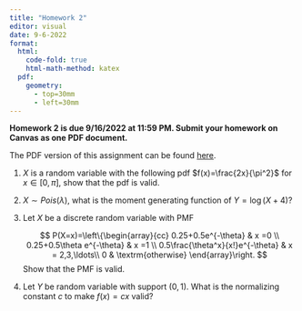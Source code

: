 ```yaml
---
title: "Homework 2"
editor: visual
date: 9-6-2022
format:
  html: 
    code-fold: true
    html-math-method: katex
  pdf:
    geometry: 
      - top=30mm
      - left=30mm
---
```


**Homework 2 is due 9/16/2022 at 11:59 PM. Submit your homework on Canvas as one PDF document.**

The PDF version of this assignment can be found [here](hw2.pdf).

1.  $X$ is a random variable with the following pdf $f(x)=\frac{2x}{\pi^2}$ for $x\in [0,\pi]$, show that the pdf is valid.

2.  $X\sim Pois(\lambda)$, what is the moment generating function of $Y=\log(X+4)$?

3.  Let $X$ be a discrete random variable with PMF

    $$
    P(X=x)=\left\{\begin{array}{cc}
    0.25+0.5e^{-\theta} & x =0 \\
    0.25+0.5\theta e^{-\theta} & x =1 \\
    0.5\frac{\theta^x}{x!}e^{-\theta} & x = 2,3,\ldots\\
    0 & \textrm{otherwise}
    \end{array}\right.
    $$ Show that the PMF is valid.

4.  Let $Y$ be random variable with support $(0,1)$. What is the normalizing constant $c$ to make $f(x)=cx$ valid?
